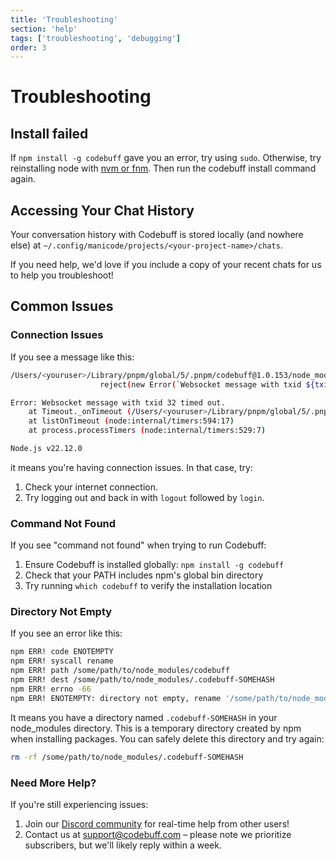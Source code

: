```yaml
---
title: 'Troubleshooting'
section: 'help'
tags: ['troubleshooting', 'debugging']
order: 3
---
```


# Troubleshooting

## Install failed

If `npm install -g codebuff` gave you an error, try using `sudo`. Otherwise, try reinstalling node with [nvm or fnm](https://nodejs.org/en/download). Then run the codebuff install command again.

## Accessing Your Chat History

Your conversation history with Codebuff is stored locally (and nowhere else) at `~/.config/manicode/projects/<your-project-name>/chats`.

If you need help, we'd love if you include a copy of your recent chats for us to help you troubleshoot!

## Common Issues

### Connection Issues

If you see a message like this:

```bash
/Users/<youruser>/Library/pnpm/global/5/.pnpm/codebuff@1.0.153/node_modules/codebuff/dist/common/websockets/websocket-client.js:158
                    reject(new Error(`Websocket message with txid ${txid} timed out.`));                           ^

Error: Websocket message with txid 32 timed out.
    at Timeout._onTimeout (/Users/<youruser>/Library/pnpm/global/5/.pnpm/codebuff@1.0.153/node_modules/codebuff/dist/common/websockets/websocket-client.js:158:28)
    at listOnTimeout (node:internal/timers:594:17)
    at process.processTimers (node:internal/timers:529:7)

Node.js v22.12.0
```

it means you're having connection issues. In that case, try:

1. Check your internet connection.
2. Try logging out and back in with `logout` followed by `login`.

### Command Not Found

If you see "command not found" when trying to run Codebuff:

1. Ensure Codebuff is installed globally: `npm install -g codebuff`
2. Check that your PATH includes npm's global bin directory
3. Try running `which codebuff` to verify the installation location

### Directory Not Empty

If you see an error like this:

```bash
npm ERR! code ENOTEMPTY
npm ERR! syscall rename
npm ERR! path /some/path/to/node_modules/codebuff
npm ERR! dest /some/path/to/node_modules/.codebuff-SOMEHASH
npm ERR! errno -66
npm ERR! ENOTEMPTY: directory not empty, rename '/some/path/to/node_modules/codebuff' -> '/some/path/to/node_modules/.codebuff-SOMEHASH'
```

It means you have a directory named `.codebuff-SOMEHASH` in your node_modules directory. This is a temporary directory created by npm when installing packages. You can safely delete this directory and try again:

```bash
rm -rf /some/path/to/node_modules/.codebuff-SOMEHASH
```

### Need More Help?

If you're still experiencing issues:

1. Join our [Discord community](https://codebuff.com/discord) for real-time help from other users!
2. Contact us at [support@codebuff.com](mailto:support@codebuff.com) – please note we prioritize subscribers, but we'll likely reply within a week.
